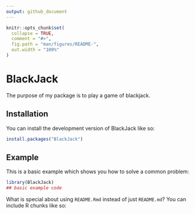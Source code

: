 ```yaml
---
output: github_document
---
```


<!-- README.md is generated from README.Rmd. Please edit that file -->

```r
knitr::opts_chunk$set(
  collapse = TRUE,
  comment = "#>",
  fig.path = "man/figures/README-",
  out.width = "100%"
)
```

# BlackJack

The purpose of my package is to play a game of blackjack.

## Installation

You can install the development version of BlackJack like so:

```r
install.packages("BlackJack")
```


## Example

This is a basic example which shows you how to solve a common problem:

```r
library(BlackJack)
## basic example code
```

What is special about using `README.Rmd` instead of just `README.md`? You can include R chunks like so:

